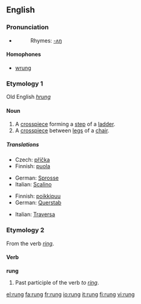 ==English==

===Pronunciation===
*{{IPA|/rʌŋ}}
*:Rhymes: [[Rhymes:English:-ʌŋ|-ʌŋ]]

====Homophones====
*[[wrung]]

===Etymology 1===
Old English ''[[hrung]]''

====Noun====
{{en-noun}}

# A [[crosspiece]] forming a [[step]] of a [[ladder]].
# A [[crosspiece]] between [[leg]]s of a [[chair]].

=====Translations=====
{{trans-top|ladder step}}
*Czech: [[příčka]] {{f}}
*Finnish: [[puola]]
{{trans-mid}}
*German: [[Sprosse]] {{f}}
*Italian: [[Scalino]] {{m}}
{{trans-bottom}}

{{trans-top|crosspiece between chair legs}}
*Finnish: [[poikkipuu]]
*German: [[Querstab]] {{m}}
{{trans-mid}}
*Italian: [[Traversa]] {{f}}
{{trans-bottom}}

===Etymology 2===
From the verb ''[[ring]]''. {{etystub}}

====Verb====
'''rung'''

# Past participle of the verb ''to [[ring]]''.

[[el:rung]]
[[fa:rung]]
[[fr:rung]]
[[io:rung]]
[[it:rung]]
[[fi:rung]]
[[vi:rung]]